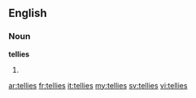 ==English==

===Noun===
'''tellies'''

# {{plural of|[[telly]]}}

[[ar:tellies]]
[[fr:tellies]]
[[it:tellies]]
[[my:tellies]]
[[sv:tellies]]
[[vi:tellies]]
